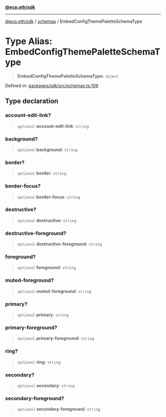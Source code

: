 [**@ecp.eth/sdk**](/sdk-reference/index.mdx)

***

[@ecp.eth/sdk](/sdk-reference/index.mdx) / [schemas](/sdk-reference/schemas/index.mdx) / EmbedConfigThemePaletteSchemaType

# Type Alias: EmbedConfigThemePaletteSchemaType

> **EmbedConfigThemePaletteSchemaType**: `object`

Defined in: [packages/sdk/src/schemas.ts:109](https://github.com/ecp-eth/comments-monorepo/blob/main/packages/sdk/src/schemas.ts#L109)

## Type declaration

### account-edit-link?

> `optional` **account-edit-link**: `string`

### background?

> `optional` **background**: `string`

### border?

> `optional` **border**: `string`

### border-focus?

> `optional` **border-focus**: `string`

### destructive?

> `optional` **destructive**: `string`

### destructive-foreground?

> `optional` **destructive-foreground**: `string`

### foreground?

> `optional` **foreground**: `string`

### muted-foreground?

> `optional` **muted-foreground**: `string`

### primary?

> `optional` **primary**: `string`

### primary-foreground?

> `optional` **primary-foreground**: `string`

### ring?

> `optional` **ring**: `string`

### secondary?

> `optional` **secondary**: `string`

### secondary-foreground?

> `optional` **secondary-foreground**: `string`
